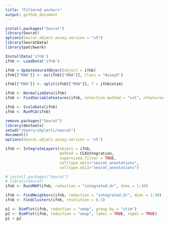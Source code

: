 ```yaml
---
title: "Filtered anchors"
output: github_document
---
```


```r
install.packages("Seurat")
library(Seurat)
options(Seurat.object.assay.version = "v5")
library(SeuratData)
library(patchwork)
```

```r
InstallData('ifnb')
ifnb <- LoadData('ifnb')
```
```r
ifnb = UpdateSeuratObject(object = ifnb)
ifnb[["RNA"]] <- as(ifnb[["RNA"]], Class = "Assay5")

ifnb[["RNA"]] <- split(ifnb[["RNA"]], f = ifnb$stim)

ifnb <- NormalizeData(ifnb)
ifnb <- FindVariableFeatures(ifnb, selection.method = "vst", nfeatures = 2000)

ifnb <- ScaleData(ifnb)
ifnb <- RunPCA(ifnb)
```
```r
remove.packages("Seurat")
library(devtools)
setwd("/Users/skylarli/seurat")
document()
options(Seurat.object.assay.version = 'v5')
```
```r
ifnb <- IntegrateLayers(object = ifnb, 
                        method = CCAIntegration,
                        supervised.filter = TRUE, 
                        celltype.obj1="seurat_annotations", 
                        celltype.obj2="seurat_annotations")
```

```r
# install.packages("Seurat")
# library(Seurat)
ifnb <- RunUMAP(ifnb, reduction = "integrated.dr", dims = 1:30)
```
```r
ifnb <- FindNeighbors(ifnb, reduction = "integrated.dr", dims = 1:30)
ifnb <- FindClusters(ifnb, resolution = 0.5)
```
```r
p1 <- DimPlot(ifnb, reduction = "umap", group.by = "stim")
p2 <- DimPlot(ifnb, reduction = "umap", label = TRUE, repel = TRUE)
p1 + p2
```
